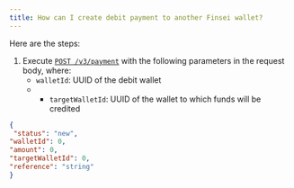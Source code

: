 ```yaml
---
title: How can I create debit payment to another Finsei wallet?
---
```


Here are the steps:

1. Execute [`POST /v3/payment`](/api-reference/endpoint/post-v3-payment) with the following parameters in the request body, where:
   - `walletId`: UUID of the debit wallet
   - - `targetWalletId`: UUID of the wallet to which funds will be credited

```json
{
 "status": "new", 
"walletId": 0, 
"amount": 0, 
"targetWalletId": 0, 
"reference": "string"					
}
```